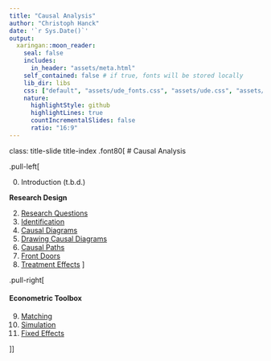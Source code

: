 ```yaml
---
title: "Causal Analysis"
author: "Christoph Hanck"
date: '`r Sys.Date()`'
output:
  xaringan::moon_reader:
    seal: false
    includes:
      in_header: "assets/meta.html"
    self_contained: false # if true, fonts will be stored locally
    lib_dir: libs
    css: ["default", "assets/ude_fonts.css", "assets/ude.css", "assets/custom.css", "assets/title_slides.css"]
    nature:
      highlightStyle: github
      highlightLines: true
      countIncrementalSlides: false
      ratio: "16:9"
---
```


class: title-slide title-index 
.font80[
# Causal Analysis

.pull-left[

<ol start=0>
  <li> Introduction (t.b.d.) </li>
</ol>

**Research Design**

2. [Research Questions](ResearchQuestions/ResearchQuestions.html)
3. [Identification](Identification/Identification.html)
4. [Causal Diagrams](CausalDiagrams/CausalDiagrams.html)
5. [Drawing Causal Diagrams](DrawingCausalDiagrams/DrawingCausalDiagrams.html)
6. [Causal Paths](CausalPaths/CausalPaths.html)
7. [Front Doors](FindingFrontDoors/FindingFrontDoors.html)
8. [Treatment Effects](TreatmentEffects/TreatmentEffects.html)
]

.pull-right[

<h4>Econometric Toolbox</h4>

<ol start=9>
<li><a href='Matching/Matching.html'>Matching</a></li>
<li><a href='Simulation/Simulation.html'>Simulation</a></li>
<li><a href='FixedEffects/FixedEffects.html'>Fixed Effects</a></li>
</ol>

]]

